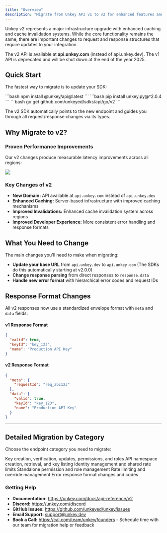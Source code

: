 ```yaml
---
title: "Overview"
description: "Migrate from Unkey API v1 to v2 for enhanced features and improved infrastructure"
---
```


Unkey v2 represents a major infrastructure upgrade with enhanced caching and cache invalidation systems. While the core functionality remains the same, there are important changes to request and response structures that require updates to your integration.

<Note>The v2 API is available at **api.unkey.com** (instead of api.unkey.dev). The v1 API is deprecated and will be shut down at the end of the year 2025.</Note>


## Quick Start

The fastest way to migrate is to update your SDK:

<Tabs>
<Tab title="TypeScript">
```bash
npm install @unkey/api@latest
```
</Tab>
<Tab title="Python">
```bash
pip install unkey.py@^2.0.4
```
</Tab>
<Tab title="Go">
```bash
go get github.com/unkeyed/sdks/api/go/v2
```
</Tab>
</Tabs>

The v2 SDK automatically points to the new endpoint and guides you through all request/response changes via its types.

## Why Migrate to v2?

### Proven Performance Improvements

Our v2 changes produce measurable latency improvements across all regions:

<Frame caption="Global P95 Latency improvement for key verifications when switching from v1 to v2">
<img src="/api-reference/v1/migration/latency_drop.png" />
</Frame>

### Key Changes of v2

- **New Domain:** API available at `api.unkey.com` instead of `api.unkey.dev`
- **Enhanced Caching:** Server-based infrastructure with improved caching mechanisms
- **Improved Invalidations:** Enhanced cache invalidation system across regions
- **Improved Developer Experience:** More consistent error handling and response formats

## What You Need to Change

The main changes you'll need to make when migrating:

- **Update your base URL** from `api.unkey.dev` to `api.unkey.com` (The SDKs do this automatically starting at v2.0.0)
- **Change response parsing** from direct responses to `response.data`
- **Handle new error format** with hierarchical error codes and request IDs

## Response Format Changes

All v2 responses now use a standardized envelope format with `meta` and `data` fields:

#### v1 Response Format
```json
{
  "valid": true,
  "keyId": "key_123",
  "name": "Production API Key"
}
```

#### v2 Response Format
```json
{
  "meta": {
    "requestId": "req_abc123"
  },
  "data": {
    "valid": true,
    "keyId": "key_123",
    "name": "Production API Key"
  }
}
```


---

## Detailed Migration by Category

Choose the endpoint category you need to migrate:

<CardGroup cols={2}>
<Card title="Keys Endpoints" icon="key" href="/api-reference/v1/migration/keys">
Key creation, verification, updates, permissions, and roles
</Card>
<Card title="APIs Endpoints" icon="database" href="/api-reference/v1/migration/apis">
API namespace creation, retrieval, and key listing
</Card>
<Card title="Identities Endpoints" icon="user" href="/api-reference/v1/migration/identities">
Identity management and shared rate limits
</Card>
<Card title="Permissions Endpoints" icon="shield" href="/api-reference/v1/migration/permissions">
Standalone permission and role management
</Card>
<Card title="Rate Limiting Endpoints" icon="bolt" href="/api-reference/v1/migration/ratelimiting">
Rate limiting and override management
</Card>
<Card title="Error Handling" icon="triangle-exclamation" href="/api-reference/v1/migration/errors">
Error response format changes and codes
</Card>
</CardGroup>


### Getting Help

- **Documentation:** https://unkey.com/docs/api-reference/v2
- **Discord:** https://unkey.com/discord
- **GitHub Issues:** https://github.com/unkeyed/unkey/issues
- **Email Support:** support@unkey.dev
- **Book a Call:** https://cal.com/team/unkey/founders - Schedule time with our team for migration help or feedback
